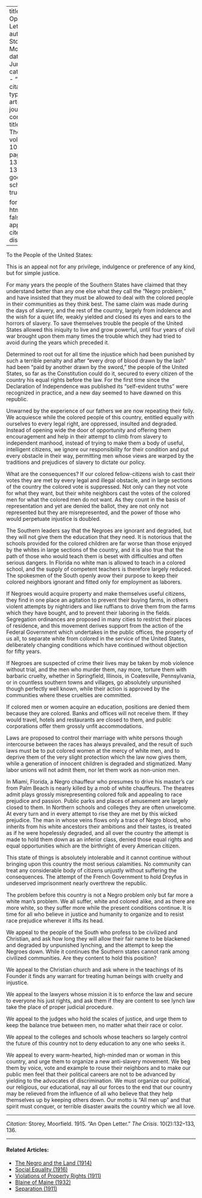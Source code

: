 
---
title: 'An Open Letter'
author: Storey, Moorfield
date: Jun. 1915
categories: 
  - ""
citation: 
  type: article-journal
  container-title: The Crisis
  volume: 10
  issue: 2
  page: 132-133, 136
google-scholar: true

format:
  html:
    toc: false
    appendix-cite-as: display
---


To the People of the United States:

This is an appeal not for any privilege, indulgence or preference of any kind, but for simple justice.

For many years the people of the Southern States have claimed that they understand better than any one else what they call the "Negro problem," and have insisted that they must be allowed to deal with the colored people in their communities as they think best. The same claim was made during the days of slavery, and the rest of the country, largely from indolence and the wish for a quiet life, weakly yielded and closed its eyes and ears to the horrors of slavery. To save themselves trouble the people of the United States allowed this iniquity to live and grow powerful, until four years of civil war brought upon them many times the trouble which they had tried to avoid during the years which preceded it.

Determined to root out for all time the injustice which had been punished by such a terrible penalty and after "every drop of blood drawn by the lash" had been "paid by another drawn by the sword," the people of the United States, so far as the Constitution could do it, secured to every citizen of the country his equal rights before the law. For the first time since the Declaration of Independence was published its "self-evident truths" were recognized in practice, and a new day seemed to have dawned on this republic.

Unwarned by the experience of our fathers we are now repeating their folly. We acquiesce while the colored people of this country, entitled equally with ourselves to every legal right, are oppressed, insulted and degraded. Instead of opening wide the door of opportunity and offering them encouragement and help in their attempt to climb from slavery to independent manhood, instead of trying to make them a body of useful, intelligent citizens, we ignore our responsibility for their condition and put every obstacle in their way, permitting men whose views are warped by the traditions and prejudices of slavery to dictate our policy.

What are the consequences? If our colored fellow-citizens wish to cast their votes they are met by every legal and illegal obstacle, and in large sections of the country the colored vote is suppressed. Not only can they not vote for what they want, but their white neighbors cast the votes of the colored men for what the colored men do not want. As they count in the basis of representation and yet are denied the ballot, they are not only not represented but they are misrepresented, and the power of those who would perpetuate injustice is doubled.

The Southern leaders say that the Negroes are ignorant and degraded, but they will not give them the education that they need. It is notorious that the schools provided for the colored children  are far worse than those enjoyed by the whites in large sections of the country, and it is also true that the path of those who would teach them is beset with difficulties and often serious dangers. In Florida no white man is allowed to teach in a colored school, and the supply of competent teachers is therefore largely reduced. The spokesmen of the South openly avow their purpose to keep their colored neighbors ignorant and fitted only for employment as laborers.

If Negroes would acquire property and make themselves useful citizens, they find in one place an agitation to prevent their buying farms, in others violent attempts by nightriders and like ruffians to drive them from the farms which they have bought, and to prevent their laboring in the fields. Segregation ordinances are proposed in many cities to restrict their places of residence, and this movement derives support from the action of the Federal Government which undertakes in the public offices, the property of us all, to separate white from colored in the service of the United States, deliberately changing conditions which have continued without objection for fifty years.

If Negroes are suspected of crime their lives may be taken by mob violence without trial, and the men who murder them, nay more, torture them with barbaric cruelty, whether in Springfield, Illinois, in Coatesville, Pennsylvania, or in countless southern towns and villages, go absolutely unpunished though perfectly well known, while their action is approved by the communities where these cruelties are committed.

If colored men or women acquire an education, positions are denied them because they are colored. Banks and offices will not receive them. If they would travel, hotels and restaurants are closed to them, and public corporations offer them grossly unfit accommodations.

Laws are proposed to control their marriage with white persons though intercourse between the races has always prevailed, and the result of such laws must be to put colored women at the mercy of white men, and to deprive them of the very slight protection which the law now gives them, while a generation of innocent children is degraded and stigmatized. Many labor unions will not admit them, nor let them work as non-union men.

In Miami, Florida, a Negro chauffeur who presumes to drive his master's car from Palm Beach is nearly killed by a mob of white chauffeurs. The theatres admit plays grossly misrepresenting colored folk and appealing to race prejudice and passion. Public parks and places of amusement are largely closed to them. In Northern schools and colleges they are often unwelcome. At every turn and in every attempt to rise they are met by this wicked prejudice. The man in whose veins flows only a trace of Negro blood, who inherits from his white ancestors their ambitions and their tastes, is treated as if he were hopelessly degraded, and all over the country the attempt is made to hold them down as an inferior class, denied those equal rights and equal opportunities which are the birthright of every American citizen.

This state of things is absolutely intolerable and it cannot continue without bringing upon this country the most serious calamities. No community can treat any considerable body of citizens unjustly without suffering the consequences. The attempt of the French Government to hold Dreyfus in undeserved imprisonment nearly overthrew the republic.

The problem before this country is not a Negro problem only but far more a white man's problem. We all suffer, white and colored alike, and as there are more white, so they suffer more while the present conditions continue. It is time for all who believe in justice and humanity to organize and to resist race prejudice wherever it lifts its head.

We appeal to the people of the South who profess to be civilized and Christian, and ask how long they will allow their fair name to be blackened and degraded by unpunished lynching, and the attempt to keep the Negroes down. While it continues the Southern states cannot rank among civilized communities. Are they content to hold this position?

We appeal to the Christian church and ask where in the teachings of its Founder it finds any warrant for treating human beings with cruelty and injustice.

We appeal to the lawyers whose mission it is to enforce the law and secure to everyone his just rights, and ask them if they are content to see lynch law take the place of proper judicial procedure.

We appeal to the judges who hold the scales of justice, and urge them to keep the balance true between men, no matter what their race or color.

We appeal to the colleges and schools whose teachers so largely control the future of this country not to deny education to any one who seeks it.

We appeal to every warm-hearted, high-minded man or woman in this country, and urge them to organize a new anti-slavery movement. We beg them by voice, vote and example to rouse their neighbors and to make our public men feel that their political careers are not to be advanced by yielding to the advocates of discrimination. We must organize our political, our religious, our educational, nay all our forces to the end that our country may be relieved from the influence of all who believe that they help themselves up by keeping others down. Our motto is "All men up" and that spirit must conquer, or terrible disaster awaits the country which we all love.

______
*Citation:* Storey, Moorfield. 1915. "An Open Letter." *The Crisis*. 10(2):132&ndash;133, 136.
<!-- Similar articles start here -->

<hr>
#### Related Articles:

* [The Negro and the Land (1914)](/Volumes/07/04/negro_land.html)
* [Social Equality (1916)](/Volumes/12/01/social_equality.html)
* [Violations of Property Rights (1911)](/Volumes/02/01/violations.html)
* [Blaine of Maine (1932)](/Volumes/39/08/blaine_of_maine.html)
* [Separation (1911)](/Volumes/01/04/separation.html)

<!-- Similar articles end here -->
